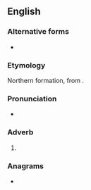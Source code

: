 ==English==

===Alternative forms===
* {{l|en|ablins}}

===Etymology===
Northern formation, from {{suffix|en|able|lings}}.

===Pronunciation===
* {{IPA|/ˈeɪ.blɪnz/|lang=en}}

===Adverb===
{{en-adv|-}}

# {{lb|en|British|dialectal}} {{alternative form of|aiblins|lang=en}}

===Anagrams===
* {{anagrams|en|a=abgilns|balings}}
